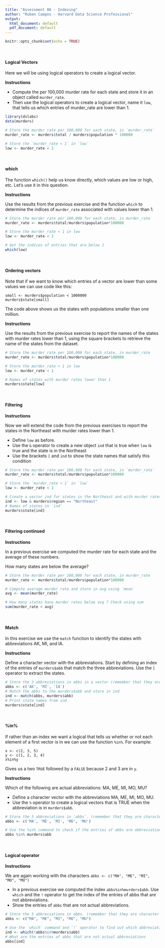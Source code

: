 ```yaml
---
title: "Assessment 06 - Indexing"
author: "Ruben Campos - Harvard Data Science Professional"
output:
  html_document: default
  pdf_document: default
---
```


```r
knitr::opts_chunk$set(echo = TRUE)
```
<br/>

#### **Logical Vectors**
Here we will be using logical operators to create a logical vector.

**Instructions**

- Compute the per 100,000 murder rate for each state and store it in an object called ```murder_rate```.
- Then use the logical operators to create a logical vector, name it ```low```, that tells us which entries of murder_rate are lower than 1.

```r
library(dslabs)
data(murders)

# Store the murder rate per 100,000 for each state, in `murder_rate`
murder_rate <- murders$total / murders$population * 100000

# Store the `murder_rate < 1` in `low`
low <- murder_rate < 1
```
<br/>

#### **which**

The function ```which()``` help us know directly, which values are low or high, etc. Let's use it in this question.

**Instructions**

Use the results from the previous exercise and the function ```which``` to determine the indices of ```murder_rate``` associated with values lower than 1.

```r
# Store the murder rate per 100,000 for each state, in murder_rate
murder_rate <- murders$total/murders$population*100000

# Store the murder_rate < 1 in low 
low <- murder_rate < 1

# Get the indices of entries that are below 1
which(low)
```

<br/>

#### **Ordering vectors**
Note that if we want to know which entries of a vector are lower than some values we can use code like this:

```
small <- murders$population < 1000000
murders$state[small]
```

The code above shows us the states with populations smaller than one million.


**Instructions**

Use the results from the previous exercise to report the names of the states with murder rates lower than 1, using the square brackets to retrieve the name of the states from the dataset.

```r
# Store the murder rate per 100,000 for each state, in murder_rate
murder_rate <- murders$total/murders$population*100000

# Store the murder_rate < 1 in low 
low <- murder_rate < 1

# Names of states with murder rates lower than 1
murders$state[low]
```

<br/>

#### **Filtering**

**Instructions**

Now we will extend the code from the previous exercises to report the states in the Northeast with murder rates lower than 1.

- Define ```low``` as before.
- Use the ```&``` operator to create a new object ```ind``` that is true when ```low``` is true and the state is in the Northeast
- Use the brackets ```[``` and ```ind``` to show the state names that satisfy this condition

```r
# Store the murder rate per 100,000 for each state, in `murder_rate`
murder_rate <- murders$total/murders$population*100000

# Store the `murder_rate < 1` in `low` 
low <- murder_rate < 1

# Create a vector ind for states in the Northeast and with murder rates lower than 1. 
ind <- low & murders$region == "Northeast"
# Names of states in `ind` 
murders$state[ind]
```

<br/>

#### **Filtering continued**

**Instructions**

In a previous exercise we computed the murder rate for each state and the average of these numbers.

How many states are below the average?

```r
# Store the murder rate per 100,000 for each state, in murder_rate
murder_rate <- murders$total/murders$population*100000

# Compute average murder rate and store in avg using `mean` 
avg <- mean(murder_rate)

# How many states have murder rates below avg ? Check using sum 
sum(murder_rate < avg)
```

<br/>

#### **Match**

In this exercise we use the ```match``` function to identify the states with abbreviations AK, MI, and IA.

**Instructions**

Define a character vector with the abbreviations.
Start by defining an index of the entries of ```murders$abb``` that match the three abbreviations.
Use the ```[``` operator to extract the states.

```r
# Store the 3 abbreviations in abbs in a vector (remember that they are character vectors and need quotes)
abbs <- c('AK', 'MI', 'IA')
# Match the abbs to the murders$abb and store in ind
ind <- match(abbs, murders$abb)
# Print state names from ind
murders$state[ind]
```

<br/>

#### **%in%**
If rather than an index we want a logical that tells us whether or not each element of a first vector is in we can use the function ```%in%```. For example:
```
x <- c(2, 3, 5)
y <- c(1, 2, 3, 4)
x%in%y
```
Gives us a two ```TRUE``` followed by a ```FALSE``` because 2 and 3 are in ```y```.

**Instructions**

Which of the following are actual abbreviations: MA, ME, MI, MO, MU?

- Define a character vector with the abbreviations MA, ME, MI, MO, MU.
- Use the ```%``` operator to create a logical vectors that is TRUE when the abbreviation is in ```murders$abb```.

```r
# Store the 5 abbreviations in `abbs`. (remember that they are character vectors)
abbs <- c('MA', 'ME', 'MI', 'MO', 'MU')

# Use the %in% command to check if the entries of abbs are abbreviations in the the murders data frame
abbs %in% murders$abb
```

<br/>

#### **Logical operator**

**Instructions**

We are again working with the characters ```abbs <- c("MA", "ME", "MI", "MO", "MU")```

- In a previous exercise we computed the index ```abbs%in%murders$abb```. Use ```which``` and the ```!``` operator to get the index of the entries of abbs that are not abbreviations.
- Show the entries of ```abbs``` that are not actual abbreviations.

```r
# Store the 5 abbreviations in abbs. (remember that they are character vectors)
abbs <- c("MA", "ME", "MI", "MO", "MU") 

# Use the `which` command and `!` operator to find out which abbreviation are not actually part of the dataset and store in ind
ind <- which(!abbs%in%murders$abb)
# What are the entries of abbs that are not actual abbreviations
abbs[ind]
```
